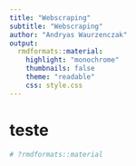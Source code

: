 ```yaml
---
title: "Webscraping"
subtitle: "Webscraping"
author: "Andryas Waurzenczak"
output: 
  rmdformats::material:
    highlight: "monochrome"
    thumbnails: false
    theme: "readable"
    css: style.css
---
```


# teste


```r
# ?rmdformats::material
```

